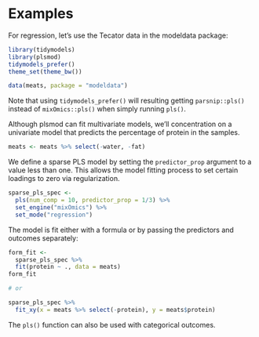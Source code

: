 # Examples

For regression, let's use the Tecator data in the modeldata package:

```r
library(tidymodels)
library(plsmod)
tidymodels_prefer()
theme_set(theme_bw())

data(meats, package = "modeldata")
```

Note that using `tidymodels_prefer()` will resulting getting `parsnip::pls()` instead of `mixOmics::pls()` when simply running `pls()`.

Although plsmod can fit multivariate models, we'll concentration on a univariate model that predicts the percentage of protein in the samples.  

```r
meats <- meats %>% select(-water, -fat)
```

We define a sparse PLS model by setting the `predictor_prop` argument to a value less than one. This allows the model fitting process to set certain loadings to zero via regularization. 

```r
sparse_pls_spec <- 
  pls(num_comp = 10, predictor_prop = 1/3) %>% 
  set_engine("mixOmics") %>% 
  set_mode("regression")
```

The model is fit either with a formula or by passing the predictors and outcomes separately:

```r
form_fit <- 
  sparse_pls_spec %>% 
  fit(protein ~ ., data = meats)
form_fit

# or 

sparse_pls_spec %>% 
  fit_xy(x = meats %>% select(-protein), y = meats$protein)
```
The `pls()` function can also be used with categorical outcomes. 
